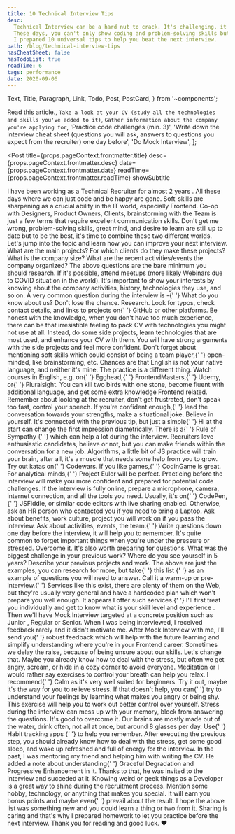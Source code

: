 ```yaml
---
title: 10 Technical Interview Tips
desc:
  Technical Interview can be a hard nut to crack. It's challenging, it's different, it's evolving.
  These days, you can't only show coding and problem-solving skills but also have a personality that plays well with the team.
  I prepared 10 universal tips to help you beat the next interview.
path: /blog/technical-interview-tips
hasCheatSheet: false
hasTodoList: true
readTime: 6
tags: performance
date: 2020-09-06
---
```


  Text,
  Title,
  Paragraph,
  Link,
  Todo,
  Post,
  PostCard,
} from '~components';

  <Text delete>Read this article.</Text>,
  `Take a look at your CV (study all the technologies and skills you've added to it)`,
  `Gather information about the company you're applying for`,
  'Practice code challenges (min. 3)',
  'Write down the interview cheat sheet (questions you will ask, answers to questions you expect from the recruiter) one day before',
  'Do Mock Interview',
];

<Post
  title={props.pageContext.frontmatter.title}
  desc={props.pageContext.frontmatter.desc}
  date={props.pageContext.frontmatter.date}
  readTime={props.pageContext.frontmatter.readTime}
  showSubtitle
>
  <Title level={3}>Introduction</Title>
  <Paragraph>
    I have been working as a <Text>Technical Recruiter for almost 2 years</Text>
    . All these days where we can just code and be happy are gone. Soft-skills
    are sharpening as a crucial ability in the IT world, especially Frontend.
    Co-op with Designers, Product Owners, Clients, brainstorming with the Team
    is just a few terms that require excellent communication skills.
  </Paragraph>
  <Paragraph lastParagraph>
    Don't get me wrong, problem-solving skills, great mind, and desire to learn
    are still up to date but to be the best, it's time to combine these two
    different worlds.
  </Paragraph>
  <Title level={3}>The Actual Tips</Title>
  <Paragraph breakParagraph>
    Let's jump into the topic and learn how you can improve your next interview.
  </Paragraph>
  <Title level={4}>1. Research the company</Title>
  <Paragraph>
    What are the main projects? For which clients do they make these projects?
    What is the company size? What are the recent activities/events the company
    organized?
  </Paragraph>
  <Paragraph>
    The above questions are the bare minimum you should research. If it's
    possible, attend meetups (more likely Webinars due to COVID situation in the
    world). It's important to show your interests by knowing about the company
    activities, history, technologies they use, and so on.
  </Paragraph>
  <Paragraph>
    A very common question during the interview is -{' '}
    <Text strong>What do you know about us?</Text>
  </Paragraph>
  <Paragraph breakParagraph>
    Don't lose the chance. <Text strong>Research</Text>.
  </Paragraph>
  <Title level={4}>2. Study your CV one more time</Title>
  <Paragraph>
    Look for typos, check contact details, and links to projects on{' '}
    <Link href="https://github.com/">GitHub</Link> or other platforms. Be honest
    with the knowledge, when you don't have too much experience, there can be
    that irresistible feeling to pack CV with technologies you might not use at
    all.
  </Paragraph>
  <Paragraph breakParagraph>
    Instead, do some side projects, learn technologies that are most used, and
    enhance your CV with them. You will have strong arguments with the side
    projects and feel more confident. Don't forget about mentioning soft skills
    which could consist of <Text strong>being a team player</Text>,{' '}
    <Text strong>open-minded</Text>, <Text strong>like brainstorming</Text>,
    etc.
  </Paragraph>
  <Title level={4}>3. Practice communication skills and language</Title>
  <Paragraph>
    Chances are that English is not your native language, and neither it's mine.
    The practice is a different thing. Watch courses in English, e.g. on{' '}
    <Link href="https://egghead.io/">Egghead</Link>,{' '}
    <Link href="https://frontendmasters.com/">FrontendMasters</Link>,{' '}
    <Link href="https://www.udemy.com/">Udemy</Link>, or{' '}
    <Link href="https://www.pluralsight.com/">Pluralsight</Link>.
  </Paragraph>
  <Paragraph>
    You can kill two birds with one stone, become fluent with additional
    language, and get some extra knowledge Frontend related.
  </Paragraph>
  <Paragraph>
    Remember about looking at the recruiter, don't get frustrated, don't speak
    too fast, control your speech. If you're confident enough,{' '}
    <Text strong>lead the conversation towards your strengths</Text>, make a
    situational joke.
  </Paragraph>
  <Paragraph breakParagraph>Believe in yourself.</Paragraph>
  <Title level={4}>4. Say hi and be nice</Title>
  <Paragraph>
    It's connected with the previous tip, but just a simple{' '}
    <Text strong>Hi</Text> at the start can change the first impression
    diametrically.
  </Paragraph>
  <Paragraph breakParagraph>
    There is a{' '}
    <Link href="https://cxl.com/blog/cialdinis-principles-persuasion/">
      Rule of Sympathy
    </Link>{' '}
    which can help a lot during the interview. Recruiters love enthusiastic
    candidates, believe or not, but you can make friends within the conversation
    for a new job.
  </Paragraph>
  <Title level={4}>5. Do some katas</Title>
  <Paragraph>
    Algorithms, a little bit of JS practice will train your brain, after all,
    it's a muscle that needs some help from you to grow. Try out katas on{' '}
    <Link href="codewars.com">Codewars</Link>. If you like games,{' '}
    <Link href="https://www.codingame.com/">CodinGame</Link> is great. For
    analytical minds,{' '}
    <Link href="https://projecteuler.net/">Project Euler</Link> will be perfect.
  </Paragraph>
  <Paragraph>
    Practicing before the interview will make you more confident and prepared
    for potential code challenges.
  </Paragraph>
  <Paragraph breakParagraph>
    If the interview is fully online, prepare a microphone, camera, internet
    connection, and all the tools you need. Usually, it's on{' '}
    <Link href="https://codepen.io/">CodePen</Link>,{' '}
    <Link href="https://jsfiddle.net/">JSFiddle</Link>, or similar code editors
    with live sharing enabled. Otherwise, ask an HR person who contacted you if
    you need to bring a Laptop.
  </Paragraph>
  <Title level={4}>6. Prepare questions and answers before</Title>
  <Paragraph>
    Ask about benefits, work culture, project you will work on if you pass the
    interview. Ask about activities, events, the team.{' '}
    <Text strong>Write questions down one day before the interview</Text>, it
    will help you to remember. It's quite common to forget important things when
    you're under the pressure or stressed. Overcome it.
  </Paragraph>
  <Paragraph>
    It's also worth preparing for questions. What was the biggest challenge in
    your previous work? Where do you see yourself in 5 years? Describe your
    previous projects and work.
  </Paragraph>
  <Paragraph breakParagraph>
    The above are just the examples, you can research for more, but take{' '}
    <Link href="https://www.indeed.com/career-advice/interviewing/common-technical-interview-questions-and-answers">
      this list
    </Link>{' '}
    as an example of questions you will need to answer.
  </Paragraph>
  <Title level={4}>7. Do Mock Interview</Title>
  <Paragraph>
    Call it a warm-up or pre-interview.{' '}
    <Link href="https://www.pramp.com/#/">Services</Link> like this exist, there
    are plenty of them on the Web, but they're usually very general and have a
    hardcoded plan which won't prepare you well enough.
  </Paragraph>
  <Paragraph>
    It appears I offer such services.{' '}
    <Text strong>
      I'll first treat you individually and get to know what is your skill level
      and experience
    </Text>
    . Then we'll have <GatsbyLink
      to="/mentorship"
      style={{ textDecoration: 'underline' }}
    >
      Mock Interview
    </GatsbyLink> targeted at a concrete position such as <Text strong>
      Junior
    </Text>, <Text strong>Regular</Text> or <Text strong>Senior</Text>. When I was
    being interviewed, I received feedback rarely and it didn't motivate me.
  </Paragraph>
  <Paragraph>
    After Mock Interview with me, I'll send you{' '}
    <Text strong>robust feedback</Text> which will help with the future learning
    and simplify understanding where you're in your Frontend career. Sometimes
    we delay the raise, because of being unsure about our skills.
  </Paragraph>
  <Paragraph breakParagraph>Let's change that.</Paragraph>
  <Title level={4}>8. Relieve Stress</Title>
  <Paragraph>
    Maybe you already know how to deal with the stress, but often we get angry,
    scream, or hide in a cozy corner to avoid everyone.
  </Paragraph>
  <Paragraph>
    <Text strong>Meditation</Text> or I would rather say exercises to control
    your breath can help you relax. I recommend{' '}
    <Link href="https://www.calm.com/">Calm</Link> as it's very well suited for
    beginners. Try it out, maybe it's the way for you to relieve stress.
  </Paragraph>
  <Paragraph>
    If that doesn't help, you can{' '}
    <Text strong>try to understand your feelings</Text> by learning what makes
    you angry or being shy. This exercise will help you to work out better
    control over yourself.
  </Paragraph>
  <Paragraph breakParagraph>
    Stress during the interview can mess up with your memory, block from
    answering the questions. It's good to overcome it.
  </Paragraph>
  <Title level={4}>9. Sleep, Eat and Drink well</Title>
  <Paragraph>
    <Text strong>Our brains are mostly made out of the water</Text>, drink
    often, not all at once, but around 8 glasses per day. Use{' '}
    <Link href="https://www.lifehack.org/668261/best-habit-tracking-apps">
      Habit tracking apps
    </Link>{' '}
    to help you remember.
  </Paragraph>
  <Paragraph breakParagraph>
    After executing the previous step, you should already know how to deal with
    the stress, <Text strong>get some good sleep</Text>, and wake up refreshed
    and full of energy for the interview.
  </Paragraph>
  <Title level={4}>10. Surprise Everyone</Title>
  <Paragraph>
    In the past, I was mentoring my friend and helping him with writing the CV.
    He added a note about understanding{' '}
    <Text strong>Graceful Degradation and Progressive Enhancement</Text> in it.
    Thanks to that, he was invited to the interview and succeded at it.
  </Paragraph>
  <Paragraph lastParagraph>
    Knowing weird or geek things as a Developer is a great way to shine during
    the recruitment process. Mention some hobby, technology, or anything that
    makes you special. It will earn you bonus points and maybe even{' '}
    <Text>prevail about the result</Text>.
  </Paragraph>
  <Title level={3}>Closing Notes</Title>
  <Paragraph>
    I hope the above list was something new and you could learn a thing or two
    from it. Sharing is caring and that's why I prepared homework to let you
    practice before the next interview. <Text strong>Thank you</Text> for
    reading and good luck. ❤️
  </Paragraph>
  <PostCard title="Homework" data={homeworkData} />
</Post>
